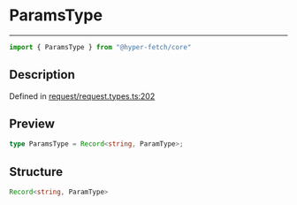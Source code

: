 

# ParamsType

<div class="api-docs__separator" data-reactroot="">

---

</div><div class="api-docs__import" data-reactroot="">

```ts
import { ParamsType } from "@hyper-fetch/core"
```

</div><div class="api-docs__section">

## Description

</div><div class="api-docs__description"><span class="api-docs__do-not-parse">



</span></div><p class="api-docs__definition">

Defined in [request/request.types.ts:202](https://github.com/BetterTyped/hyper-fetch/blob/cc329b91/packages/core/src/request/request.types.ts#L202)

</p><div class="api-docs__section">

## Preview

</div><div class="api-docs__preview type single">

```ts
type ParamsType = Record<string, ParamType>;
```

</div><div class="api-docs__section">

## Structure

</div><div class="api-docs__returns">

```ts
Record<string, ParamType>
```

</div>